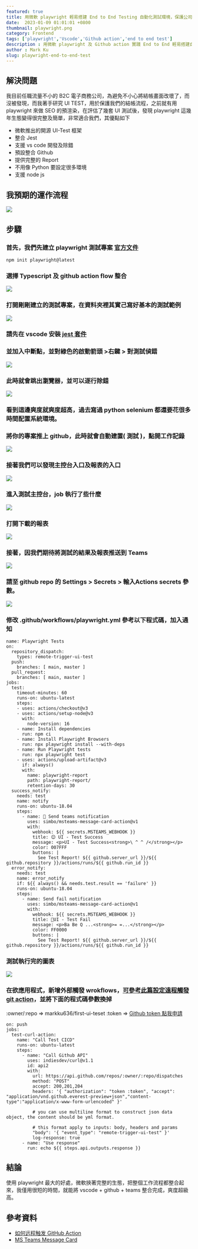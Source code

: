```yaml
---
featured: true
title: 用微軟 playwright 輕易搭建 End to End Testing 自動化測試環境，保護公司的核心商業網站，並整合 Teams 通知及外部觸發
date:  2023-01-09 01:01:01 +0800
thumbnail: playwright.png
category: Frontend
tags: ['playwright','Vscode','Github action','end to end test']
description : 用微軟 playwright 及 Github action 實踐 End to End 輕易搭建自動化測試框架，保護公司的核心商業網站。
author : Mark Ku
slug: playwright-end-to-end-test
---
```

## 解決問題
我目前任職流量不小的 B2C 電子商務公司，為避免不小心將結帳畫面改壞了，而沒被發現，而我著手研究 UI TEST，用於保護我們的結帳流程，之前就有用 playwright 來做 SEO 的預渲染，在評估了幾套 UI 測試後，發現 playwright 這幾年生態變得很完整及簡單，非常適合我們，其優點如下 
* 微軟推出的開源 UI-Test 框架
* 整合 Jest 
* 支援 vs code 開發及除錯
* 預設整合 Github
* 提供完整的 Report
* 不用像 Python 要設定很多環境
* 支援 node js
## 我預期的運作流程
![](https://i.imgur.com/NR4HTbm.png)
## 步驟
### 首先，我們先建立 playwright 測試專案 [官方文件](https://playwright.dev/docs/release-notes)
```
npm init playwright@latest

```
### 選擇 Typescript 及 github action flow 整合
![](https://i.imgur.com/yo5sRXA.png)
### 打開剛剛建立的測試專案，在資料夾裡其實己寫好基本的測試範例
![](https://i.imgur.com/SmwdCUI.png)
### 請先在 vscode 安裝 [jest 套件](https://marketplace.visualstudio.com/items?itemName=Orta.vscode-jest)
### 並加入中斷點，並對綠色的啟動箭頭 >右鍵 > 對測試偵錯
![](https://i.imgur.com/J3F3ki4.png)
### 此時就會跳出瀏覽器，並可以逐行除錯
![](https://i.imgur.com/npHATRA.png)
### 看到這邊爽度就爽度超高，過去寫過 python selenium 都還要花很多時間配置系統環境。
### 將你的專案推上 github，此時就會自動建置( 測試 )，點開工作記錄
![](https://i.imgur.com/q5VA5SS.png)
### 接著我們可以發現主控台入口及報表的入口
![](https://i.imgur.com/AkLBTY1.png)
### 進入測試主控台，job 執行了些什麼
![](https://i.imgur.com/5Ix7h3U.png)
### 打開下載的報表
![](https://i.imgur.com/HS9dxhw.png)
### 接著，因我們期待將測試的結果及報表推送到 Teams 
![](https://i.imgur.com/QKCoX7d.png)
### 請至 github repo 的 Settings > Secrets > 輸入Actions secrets 參數。
![](https://i.imgur.com/K700jnK.png)
### 修改 .github/workflows/playwright.yml 參考以下程式碼，加入通知
```
name: Playwright Tests
on:
  repository_dispatch:
    types: remote-trigger-ui-test
  push:
    branches: [ main, master ]
  pull_request:
    branches: [ main, master ]
jobs:
  test:
    timeout-minutes: 60
    runs-on: ubuntu-latest
    steps:
    - uses: actions/checkout@v3
    - uses: actions/setup-node@v3
      with:
        node-version: 16
    - name: Install dependencies
      run: npm ci
    - name: Install Playwright Browsers
      run: npx playwright install --with-deps
    - name: Run Playwright tests
      run: npx playwright test
    - uses: actions/upload-artifact@v3
      if: always()
      with:
        name: playwright-report
        path: playwright-report/
        retention-days: 30
  success_notify:
    needs: test
    name: notify
    runs-on: ubuntu-18.04    
    steps:  
      - name: 📣 Send teams notification
        uses: simbo/msteams-message-card-action@v1
        with:
          webhook: ${{ secrets.MSTEAMS_WEBHOOK }}
          title: 😊 UI - Test Success 
          message: <p>UI - Test Success<strong>\ ^ ^ /</strong></p>
          color: 007FFF
          buttons: |
            See Test Report! ${{ github.server_url }}/${{ github.repository }}/actions/runs/${{ github.run_id }}      
  error_notify:
    needs: test
    name: error_notify
    if: ${{ always() && needs.test.result == 'failure' }}
    runs-on: ubuntu-18.04    
    steps:        
      - name: Send fail notification
        uses: simbo/msteams-message-card-action@v1        
        with:
          webhook: ${{ secrets.MSTEAMS_WEBHOOK }}
          title: 💩UI - Test Fail 
          message: <p>Ba Be Q ...<strong>= =...</strong></p>
          color: FF0000
          buttons: |
            See Test Report! ${{ github.server_url }}/${{ github.repository }}/actions/runs/${{ github.run_id }}
```
### 測試執行完的圖表
![](https://i.imgur.com/CDMyIoQ.png)
### 在欲應用程式，新增外部觸發 wrokflows，[可參考此篇設定遠程觸發 git action](https://www.chenshaowen.com/blog/how-to-trigger-github-action-remotely.html)，並將下面的程式碼參數換掉
:owner/:repo => markku636/first-ui-teset
:token => [Github token 點我申請](https://github.com/settings/tokens/new)
```
on: push
jobs:
  test-curl-action:
    name: "Call Test CICD"
    runs-on: ubuntu-latest
    steps:      
      - name: "Call Github API"
        uses: indiesdev/curl@v1.1
        id: api2
        with:
          url: https://api.github.com/repos/:owner/:repo/dispatches
          method: "POST"
          accept: 200,201,204
          headers: '{ "authorization": "token :token", "accept": "application/vnd.github.everest-preview+json","content-type":"application/x-www-form-urlencoded" }'

          # you can use multiline format to construct json data object, the content should be yml format.
           
          # this format apply to inputs: body, headers and params
          "body": '{ "event_type": "remote-trigger-ui-test" }'
          log-response: true
      - name: "Use response"
        run: echo ${{ steps.api.outputs.response }}

```
## 結論
使用 playwright 最大的好處，微軟挾著完整的生態，把整個工作流程都整合起來，我僅用很短的時間，就能將 vscode + github + teams 整合完成，爽度超級高。
## 參考資料
* [如何远程触发 GitHub Action](https://www.chenshaowen.com/blog/how-to-trigger-github-action-remotely.html)
* [MS Teams Message Card](https://github.com/marketplace/actions/ms-teams-message-card)
